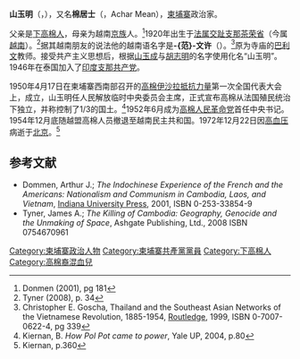 {{NoteTA
|1=zh-hans:英萨利; zh-hant:英薩利;
}}
{{Infobox_officeholder
| name = 山玉明
| image name =  
| width = 200px
| now =  
| period =  
| now2 =  
| period2 =  
| Sex = [[男|男]]
| different name = 
| party = [[高棉人民革命党|高棉人民革命党]]
| Native place = 
| nationality = [[柬埔寨|柬埔寨]] 
| date of birth = 1920年
| place of birth = {{FRA}}[[法屬交趾支那|法屬交趾支那]][[茶荣省|茶荣省]]
| date of death = 1972年12月22日
| place of death = {{PRC}}[[北京市|北京市]]
| spouse = 
| relatives = 
| educate =  
| work = 
| past = 
| signature = 
}}
{{Contains Khmer text}}
'''山玉明'''（{{lang-km|សឺន ង៉ុកមិញ}}，{{bd|1920年||1972年|12月22日|catIdx=S}}），又名'''棉居士'''（{{lang|km|អាចារ្យមាន}}，Achar Mean），[[柬埔寨|柬埔寨]]政治家。

父亲是[[下高棉人|下高棉人]]，母亲为越南[[京族|京族]]人。<ref>Donmen (2001), pg 181</ref>1920年出生于[[法属交趾支那|法属交趾支那]][[茶荣省|茶荣省]]（今属[[越南|越南]]）。<ref>Tyner (2008), p. 34</ref>据其越南朋友的说法他的越南语名字是'''-{范}-文许'''（{{lang|vi|Phạm Văn Hứa}}）。<ref>Christopher E. Goscha, Thailand and the Southeast Asian Networks of the Vietnamese Revolution, 1885-1954, [[Routledge|Routledge]], 1999, ISBN 0-7007-0622-4, pg 339</ref>原为寺庙的[[巴利文|巴利文]]教师。接受共产主义思想后，根据[[山玉成|山玉成]]与[[胡志明|胡志明]]的名字使用化名“山玉明”。1946年在泰国加入了[[印度支那共产党|印度支那共产党]]。

1950年4月17日在柬埔寨西南部召开的[[高棉伊沙拉抵抗力量|高棉伊沙拉抵抗力量]]第一次全国代表大会上，成立{{tsl|en|United Issarak Front|伊沙拉联合阵线}}，山玉明任人民解放临时中央委员会主席，正式宣布高棉从法国殖民统治下独立，并称控制了1/3的国土。<ref name=kiernan80>Kiernan, B. ''How Pol Pot came to power'', Yale UP, 2004, p.80</ref>1952年6月成为[[高棉人民革命党|高棉人民革命党]]首任中央书记。1954年12月底随越盟高棉人员撤退至越南民主共和国。1972年12月22日因[[高血压|高血压]]病逝于[[北京|北京]]。<ref name=kiernan360>Kiernan, p.360</ref>

== 参考文献 ==
{{reflist}}
* Dommen, Arthur J.; ''The Indochinese Experience of the French and the Americans: Nationalism and Communism in Cambodia, Laos, and Vietnam'', [[Indiana_University_Press|Indiana University Press]], 2001, ISBN 0-253-33854-9
* Tyner, James A.; ''The Killing of Cambodia: Geography, Genocide and the Unmaking of Space'', Ashgate Publishing, Ltd., 2008 ISBN 0754670961 

[[Category:柬埔寨政治人物|Category:柬埔寨政治人物]]
[[Category:柬埔寨共產黨黨員|Category:柬埔寨共產黨黨員]]
[[Category:下高棉人|Category:下高棉人]]
[[Category:高棉裔混血兒|Category:高棉裔混血兒]]